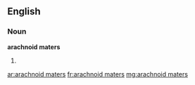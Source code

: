 ==English==

===Noun===
'''arachnoid maters'''

# {{plural of|[[arachnoid mater]]}}

[[ar:arachnoid maters]]
[[fr:arachnoid maters]]
[[mg:arachnoid maters]]